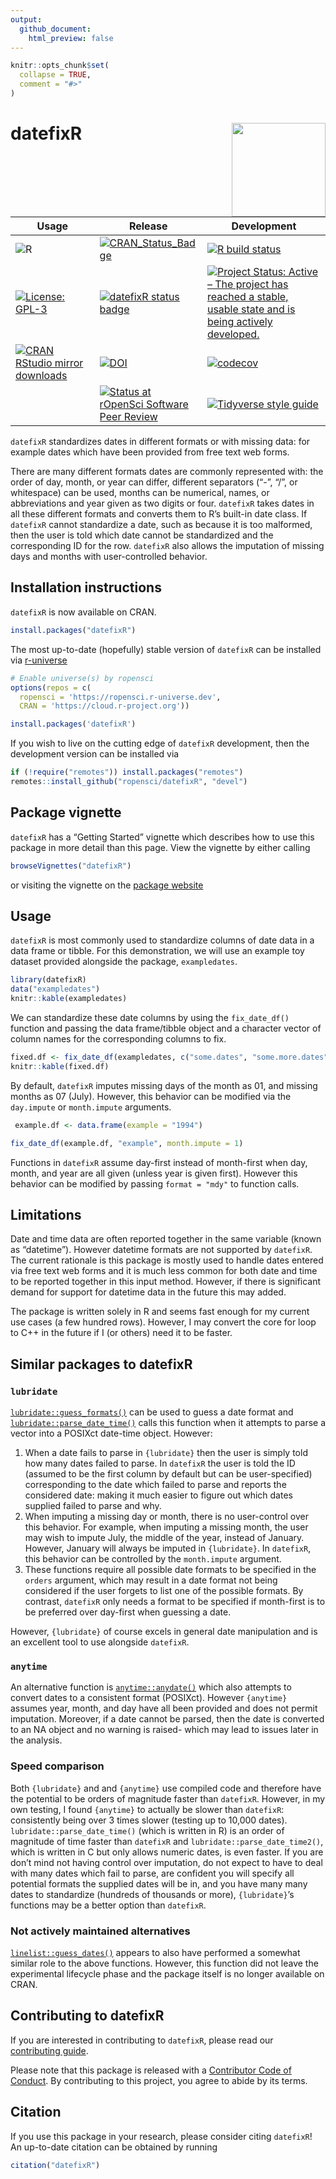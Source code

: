 ```yaml
---
output:
  github_document:
    html_preview: false
---
```


<!-- README.md is generated from README.Rmd. Please edit that file -->

```r
knitr::opts_chunk$set(
  collapse = TRUE,
  comment = "#>"
)
```

# datefixR   <img src="man/figures/logo.png" align="right" width="150" />

<!-- badges: start -->

| Usage                                                                                                                                 | Release                                                                                                            | Development                                                                                                                                                                                            |
|---------------------------------------------------------------------------------------------------------------------------------------|--------------------------------------------------------------------------------------------------------------------|--------------------------------------------------------------------------------------------------------------------------------------------------------------------------------------------------------|
| ![R](https://img.shields.io/badge/r-%23276DC3.svg?style=for-the-badge&logo=r&logoColor=white)                      | [![CRAN_Status_Badge](https://www.r-pkg.org/badges/version/datefixR)](https://cran.r-project.org/package=datefixR) | [![R build status](https://github.com/ropensci/datefixR/workflows/CI/badge.svg)](https://github.com/ropensci/datefixR/actions)                                                              |
| [![License: GPL-3](https://img.shields.io/badge/License-GPL3-green.svg)](https://opensource.org/licenses/GPL-3.0)                                       | [![datefixR status badge](https://ropensci.r-universe.dev/badges/datefixR)](https://ropensci.r-universe.dev/ui#package:datefixR)     | [![Project Status: Active – The project has reached a stable, usable state and is being actively developed.](https://www.repostatus.org/badges/latest/active.svg)](https://www.repostatus.org/#active)                                                      |
| [![CRAN RStudio mirror downloads](https://cranlogs.r-pkg.org/badges/grand-total/datefixR?color=blue)](https://r-pkg.org/pkg/datefixR) | [![DOI](https://zenodo.org/badge/DOI/10.5281/zenodo.5655311.svg)](https://doi.org/10.5281/zenodo.5655311)          | [![codecov](https://codecov.io/gh/ropensci/datefixR/branch/main/graph/badge.svg?token=zycOVwlq1m)](https://codecov.io/gh/ropensci/datefixR)|
| | [![Status at rOpenSci Software Peer Review](https://badges.ropensci.org/533_status.svg)](https://github.com/ropensci/software-review/issues/533) | [![Tidyverse style guide](https://img.shields.io/static/v1?label=Code%20Style&message=Tidyverse&color=1f1c30)](https://style.tidyverse.org) |
<!-- badges: end -->

`datefixR` standardizes dates in different formats or with missing data: for
example dates which have been provided from free text web forms. 

There are many different formats dates are commonly represented with: the
order of day, month, or year can differ, different separators ("-", "/", or
whitespace) can be used, months can be numerical, names, or abbreviations and
year given as two digits or four. `datefixR` takes dates in all these different
formats and converts them to R's built-in date class. If `datefixR` cannot
standardize a date, such as because it is too malformed, then the user is told
which date cannot be standardized and the corresponding ID for the row.
`datefixR` also allows the imputation of missing days and months with
user-controlled behavior. 

## Installation instructions

`datefixR` is now available on CRAN.

```R
install.packages("datefixR")
```

The most up-to-date (hopefully) stable version of `datefixR` can be installed
via [r-universe](https://r-universe.dev/search/)

```R
# Enable universe(s) by ropensci
options(repos = c(
  ropensci = 'https://ropensci.r-universe.dev',
  CRAN = 'https://cloud.r-project.org'))

install.packages('datefixR')
```

If you wish to live on the cutting edge of `datefixR` development, then the
development version can be installed via

```R
if (!require("remotes")) install.packages("remotes")
remotes::install_github("ropensci/datefixR", "devel")
```

## Package vignette

`datefixR` has a "Getting Started" vignette which describes how to use this
package in more detail than this page. View the vignette by either calling 

```R
browseVignettes("datefixR")
```

or visiting the vignette on the
[package website](https://docs.ropensci.org/datefixR/articles/datefixR.html)

## Usage

`datefixR` is most commonly used to standardize columns of date data in a
data frame or tibble. For this demonstration, we will use an example toy dataset
provided alongside the package, `exampledates`.

```r
library(datefixR)
data("exampledates")
knitr::kable(exampledates)
```

We can standardize these date columns by using the `fix_date_df()` function and
passing the data frame/tibble object and a character vector of column names for
the corresponding columns to fix. 

```R
fixed.df <- fix_date_df(exampledates, c("some.dates", "some.more.dates"))
knitr::kable(fixed.df)
```

By default, `datefixR` imputes missing days of the month as 01, and missing
months as 07 (July). However, this behavior can be modified via the `day.impute`
or `month.impute` arguments. 

```R
 example.df <- data.frame(example = "1994")

fix_date_df(example.df, "example", month.impute = 1)
```

Functions in `datefixR` assume day-first instead of month-first when day, month,
and year are all given (unless year is given first). However this behavior can
be modified by passing `format = "mdy"` to function calls.  

## Limitations

Date and time data are often reported together in the same variable (known as
"datetime"). However datetime formats are not supported by `datefixR`. The
current rationale is this package is mostly used to handle dates entered via
free text web forms and it is much less common for both date and time to be
reported together in this input method. However, if there is significant demand
for support for datetime data in the future this may added. 

The package is written solely in R and seems fast enough for my current use
cases (a few hundred rows). However, I may convert the core for loop to C++ in
the future if I (or others) need it to be faster. 

## Similar packages to datefixR

### `lubridate`

[`lubridate::guess_formats()`](https://lubridate.tidyverse.org/reference/guess_formats.html)
can be used to guess a date format and
[`lubridate::parse_date_time()`](https://lubridate.tidyverse.org/reference/parse_date_time.html)
calls this function when it attempts to parse a vector into a  POSIXct
date-time object. However: 

1.  When a date fails to parse in `{lubridate}` then the user is simply told how
  many dates failed to parse. In `datefixR` the user is told the ID (assumed
  to be the first column by default but can be user-specified) corresponding to
  the date which failed to parse and reports the considered date: making it much
  easier to figure out which dates supplied failed to parse and why. 
2.  When imputing a missing day or month, there is no user-control over this
  behavior. For example, when imputing a missing month, the user may wish to
  impute July,  the middle of the year, instead of January. However, January will
  always be imputed in `{lubridate}`. In `datefixR`, this behavior can be
  controlled by the `month.impute` argument.
3. These functions require all possible date formats to be specified in the
  `orders` argument, which may result in a date format not being considered if
  the user forgets to list one of the possible formats. By contrast,
  `datefixR` only needs a format to be specified if month-first is to be
  preferred over day-first when guessing a date.
  
However, `{lubridate}` of course excels in general date manipulation and is
an excellent tool to use alongside `datefixR`. 

### `anytime`

An alternative function is [`anytime::anydate()`](https://dirk.eddelbuettel.com/code/anytime.html)
which also attempts to convert dates to a consistent format (POSIXct). However
`{anytime}` assumes year, month, and day have all been provided and does not
permit imputation. Moreover, if a date cannot be parsed, then the date is
converted to an NA object and no warning is raised- which may lead to issues
later in the analysis.

### Speed comparison

Both `{lubridate}` and and `{anytime}` use compiled code and therefore have the
potential to be orders of magnitude faster than `datefixR`. However, in my own
testing, I found `{anytime}` to actually be slower than `datefixR`:
consistently being over 3 times slower (testing up to 10,000 dates).
`lubridate::parse_date_time()` (which is written in R) is an order of magnitude
of time faster than `datefixR` and `lubridate::parse_date_time2()`, which is
written in C but only allows numeric dates, is even faster. If you are don't mind
not having control over imputation, do not expect to have to deal with many
dates which fail to parse, are confident you will specify all potential formats
the supplied dates will be in, and you have many many dates to standardize
(hundreds of thousands or more), `{lubridate}`'s functions may be a better
option than `datefixR`. 

### Not actively maintained alternatives

[`linelist::guess_dates()`](https://www.repidemicsconsortium.org/linelist/reference/guess_dates.html)
appears to also have performed a somewhat similar role to the above functions.
However, this function did not leave the experimental lifecycle phase and the
package itself is no longer available on CRAN.   

## Contributing to datefixR

If you are interested in contributing to `datefixR`, please read our
[contributing guide](https://github.com/ropensci/datefixR/blob/main/.github/CONTRIBUTING.md).

Please note that this package is released with a
[Contributor Code of Conduct](https://ropensci.org/code-of-conduct/). 
By contributing to this project, you agree to abide by its terms.

## Citation

If you use this package in your research, please consider citing `datefixR`! 
An up-to-date citation can be obtained by running

```R
citation("datefixR")
```
